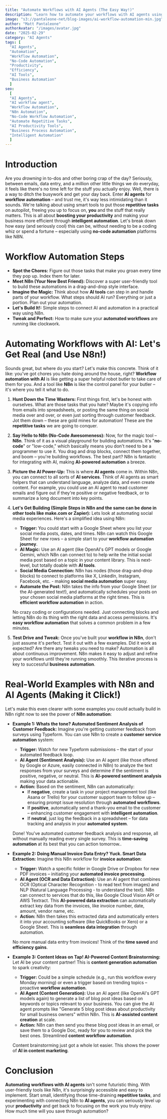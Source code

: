 ```yaml
---
title: "Automate Workflows with AI Agents (The Easy Way!)"
description: "Learn how to automate your workflows with AI agents using tools like N8n, make.com or Zapier.  Boost efficiency and save time with no-code AI automation. Real examples and simple steps inside."
image: "s3://pantaleone-net/blog-images/ai-workflow-automation-min.jpg"
author: "Matt Pantaleone"
authorAvatar: "/images/avatar.jpg"
date: "2025-02-29"
category: "AI Agents"
tags: [
  "AI Agents",
  "Automation",
  "Workflow Automation",
  "No-Code Automation",
  "Productivity",
  "Efficiency",
  "AI Tools",
  "Business Automation"
  ]
seo:
  [
  "AI Agents",
  "AI workflow agent",
  "Workflow Automation",
  "N8n Automation",
  "No-Code Workflow Automation",
  "Automate Repetitive Tasks",
  "AI Productivity Tools",
  "Business Process Automation",
  "Intelligent Automation"
  ]
---
```


# Introduction

Are you *drowning* in to-dos and other boring crap of the day?  Seriously, between emails, data entry, and a million other little things we do everyday, it feels like there's no time left for the stuff you actually enjoy. Well, there is a way to ditch the busywork and get your day back.  Enter **AI agents** for **workflow automation** – and trust me, it's way less intimidating than it sounds.  We're talking about using smart tools to put those **repetitive tasks** on autopilot, freeing you up to focus on, **you** and the stuff that really matters.  This is all about **boosting your productivity** and making your business more efficient through **intelligent automation**. Let's break down how easy (and seriously cool) this can be, without needing to be a coding whiz or spend a fortune – especially using **no-code automation** platforms like N8N.

# Workflow Automation Steps
- **Spot the Chores:**  Figure out those tasks that make you groan every time they pop up.  Index them for later.
- **Meet N8n (Your New Best Friend):**  Discover a super user-friendly tool to build these automations in a drag-and-drop style interface.
- **Imagine the Magic:**  Think about how **AI tools** can step in and handle parts of your workflow.  What steps should AI run?  Everything or just a portion.  Plan out your automation.
- **Let's Build It!:**  Simple steps to connect AI and automation in a practical way using N8n.
- **Tweak and Perfect:**  How to make sure your **automated workflows** are running like clockwork.


# Automating Workflows with AI:  Let's Get Real (and Use N8n!)

Sounds great, but where do you start?  Let's make this concrete.  Think of it like: you've got chores you hate doing around the house, right?  **Workflow automation with AI** is like getting a super helpful robot butler to take care of them for you.  And a tool like **N8n** is like the control panel for your butler – it's where you tell it what to do.

1.  **Hunt Down the Time Wasters:**  First things first, let's be honest with ourselves. What are those tasks that you hate?  Maybe it's copying info from emails into spreadsheets, or posting the same thing on social media over and over, or even just sorting through customer feedback.  Jot them down – these are gold mines for automation! These are the **repetitive tasks** we are going to conquer.

2.  **Say Hello to N8n (No-Code Awesomeness):**  Now, for the magic tool – **N8n**.  Think of it as a visual playground for building automations.  It's "**no-code**" or "low-code," which basically means you don't need to be a programmer to use it.  You drag and drop blocks, connect them together, and boom – you're building workflows.  The best part? N8n is fantastic for integrating with AI, making **AI-powered automation** a breeze.

3.  **Picture the AI Power-Up:**  This is where **AI agents** come in.  Within N8n, you can connect to all sorts of **AI services**.  Think of AI agents as smart helpers that can understand language, analyze data, and even create content.  For example, you could use an AI agent to read customer emails and figure out if they're positive or negative feedback, or to summarize a long document into key points.

4.  **Let's Get Building (Simple Steps in N8n and the same can be done in other tools like make.com or Zapier):**  Lets look at automating social media experiences.  Here's a simplified idea using N8n:

    *   **Trigger:** You could start with a Google Sheet where you list your social media posts, dates, and times. N8n can watch this Google Sheet for new rows – a simple start to your **workflow automation journey**.
    *   **AI Magic:**  Use an AI agent (like OpenAI's GPT models or Google Gemini, which N8n can connect to) to help write the initial social media post based on a topic in your content library.  This is next-level, but totally doable with **AI tools**.
    *   **Social Media Connection:** N8n has nodes (those drag-and-drop blocks) to connect to platforms like X, LinkedIn, Instagram, Facebook, etc. -  making **social media automation** super easy.
    *   **Automate the Post:**  N8n takes the info from your Google Sheet (or the AI-generated text!), and automatically schedules your posts on your chosen social media platforms at the right times. This is **efficient workflow automation** in action.

    No crazy coding  or configurations needed.  Just connecting blocks and letting N8n do its thing with the right data and access permissions.  It's **easy workflow automation** that solves a common problem in a few minutes.

5.  **Test Drive and Tweak:**  Once you've built your **workflow in N8n**, don't just assume it's perfect.  Test it out with a few examples.  Did it work as expected?  Are there any tweaks you need to make?  Automation is all about continuous improvement.  N8n makes it easy to adjust and refine your workflows until they're running smoothly.  This iterative process is key to successful **business automation**.

# Real-World Examples with N8n and AI Agents (Making it Click!)

Let's make this even clearer with some examples you could actually build in N8n right now to see the power of **N8n automation**:

*   **Example 1:  Whats the tone?  Automated Sentiment Analysis of Customer Feedback:**  Imagine you're getting customer feedback from surveys using Typeform.  You can use N8n to create a **customer service automation** system:
    *   **Trigger:**  Watch for new Typeform submissions – the start of your automated feedback loop.
    *   **AI Agent (Sentiment Analysis):**  Use an AI agent (like those offered by Google or Azure, easily connected in N8n) to analyze the text responses from your surveys and determine if the sentiment is positive, negative, or neutral. This is **AI-powered sentiment analysis** making your data actionable.
    *   **Action:**  Based on the sentiment, N8n can automatically:
        *   If **negative**, create a task in your project management tool (like Asana or Trello) for your customer support team to follow up – ensuring prompt issue resolution through **automated workflows**.
        *   If **positive**, automatically send a thank-you email to the customer – enhancing customer engagement with **intelligent automation**.
        *   If **neutral**, just log the feedback in a spreadsheet – for data tracking and analysis in your **automated system**.

    Done!  You've automated customer feedback analysis and response, all without manually reading every single survey. This is **time-saving automation** at its best that you can action tomorrow..

*   **Example 2:  Doing Manual Invoice Data Entry?  Yuck.  Smart Data Extraction:**  Imagine this N8n workflow for **invoice automation**:
    *   **Trigger:**  Watch a specific folder in Google Drive or Dropbox for new PDF invoices – initiating your **automated invoice processing**.
    *   **AI Agent (OCR and Data Extraction):**  Use an AI agent that combines OCR (Optical Character Recognition - to read text from images) and NLP (Natural Language Processing - to understand the text).  N8n can connect to services that do this, like Google Cloud Vision API or AWS Textract.  This **AI-powered data extraction** can automatically extract key data from the invoices, like invoice number, date, amount, vendor name, etc.
    *   **Action:**  N8n then takes this extracted data and automatically enters it into your accounting software (like QuickBooks or Xero) or a Google Sheet. This is **seamless data integration** through automation.

    No more manual data entry from invoices!  Think of the **time saved** and **efficiency gains**.

*   **Example 3:  Content Ideas on Tap!  AI-Powered Content Brainstorming:**  Let AI be your content partner!  This is **content generation automation** to spark creativity:
    *   **Trigger:**  Could be a simple schedule (e.g., run this workflow every Monday morning) or even a trigger based on trending topics – proactive **workflow automation**.
    *   **AI Agent (Content Generation):**  Use an AI agent (like OpenAI's GPT models again) to generate a list of blog post ideas based on keywords or topics relevant to your business.  You can give the AI agent prompts like "Generate 5 blog post ideas about productivity for small business owners" within N8n. This is **AI-assisted content creation** at scale.
    *   **Action:**  N8n can then send you these blog post ideas in an email, or save them to a Google Doc, ready for you to review and pick the best ones.  Streamlined **content workflow automation**.

    Content brainstorming just got a whole lot easier.  This shows the power of **AI in content marketing**.

# Conclusion

**Automating workflows with AI agents** isn't some futuristic thing.  With user-friendly tools like N8n, it's surprisingly accessible and easy to implement.  Start small, identifying those time-draining **repetitive tasks**, and experimenting with connecting N8n to **AI agents**, you can seriously level up your **productivity** and get back to focusing on the work you truly enjoy. How much time will you save through automation?